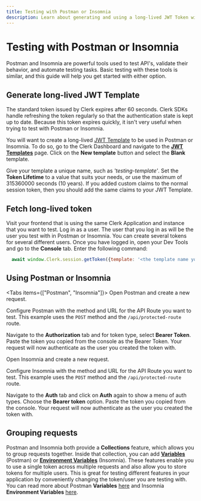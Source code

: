 ```yaml
---
title: Testing with Postman or Insomnia
description: Learn about generating and using a long-lived JWT Token with Postman or Insomnia.
---
```


# Testing with Postman or Insomnia

Postman and Insomnia are powerful tools used to test API's, validate their behavior, and automate testing tasks. Basic testing with these tools is similar, and this guide will help you get started with either option.

## Generate long-lived JWT Template

The standard token issued by Clerk expires after 60 seconds. Clerk SDKs handle refreshing the token regularly so that the authentication state is kept up to date. Because this token expires quickly, it isn't very useful when trying to test with Postman or Insomnia.

You will want to create a long-lived [JWT Template](/docs/backend-requests/making/jwt-templates) to be used in Postman or Insomnia. To do so, go to the Clerk Dashboard and navigate to the **[JWT Templates](https://dashboard.clerk.com/last-active?path=jwt-templates)** page. Click on the **New template** button and select the **Blank** template.

<Images
  src="/docs/images/testing/blank-jwt-template.webp"
  width={3024}
  height={1654}
  alt="The JWT Template page in the Clerk Dashboard. The 'New template' button was clicked, in the modal that opened, the 'Blank' template is hovered over."
/>

Give your template a unique name, such as *'testing-template'*. Set the **Token Lifetime** to a value that suits your needs, or use the maximum of 315360000 seconds (10 years). If you added custom claims to the normal session token, then you should add the same claims to your JWT Template.

<Images
  src="/docs/images/testing/testing-template.webp"
  width={2492}
  height={1400}
  alt="Creating a JWT Template in the Clerk Dashboard"
/>

## Fetch long-lived token

Visit your frontend that is using the same Clerk Application and instance that you want to test. Log in as a user. The user that you log in as will be the user you test with in Postman or Insomnia. You can create several tokens for several different users. Once you have logged in, open your Dev Tools and go to the **Console** tab. Enter the following command:

```js
  await window.Clerk.session.getToken({template: '<the template name you chose above>'})
```

<Images
src="/docs/images/testing/get-token-from-console.webp"
width={1075}
height={479}
alt="The Dev Tools Console with the command 'await window.Clerk.session.getToken()' entered. The token is logged to the console."
/>

## Using Postman or Insomnia

<Tabs items={["Postman", "Insomnia"]}>
  <Tab>
  Open Postman and create a new request.

  <Images
    src="/docs/images/testing/postman-new-request.webp"
    width={2552}
    height={1592}
    alt="The Postman app with a red arrow pointing at the plus icon in the top left corner."
  />

  Configure Postman with the method and URL for the API Route you want to test. This example uses the `POST` method and the `/api/protected-route` route. 

  <Images
    src="/docs/images/testing/postman-configure-request.webp"
    width={2552}
    height={1592}
    alt="The Postman app with a red box around the method and URL field."
  />

  Navigate to the **Authorization** tab and for token type, select **Bearer Token**. Paste the token you copied from the console as the Bearer Token. Your request will now authenticate as the user you created the token with.

  <Images
    src="/docs/images/testing/postman-bearer-token.webp"
    width={2552}
    height={1592}
    alt="The Postman app with the first red arrow pointing at the Authorization tab, the second red arrow pointing at the token type with 'Bearer token' chosen, and a third red arrow pointing at the token field with the token pasted in."
  />
  </Tab>

  <Tab>
  Open Insomnia and create a new request. 

  <Images
    src="/docs/images/testing/insomnia-new-request.webp"
    width={2552}
    height={1430}
    alt="The Insomnia app with a red arrow pointing at the 'New HTTP Request' button."
  />

  Configure Insomnia with the method and URL for the API Route you want to test. This example uses the `POST` method and the `/api/protected-route` route. 

  <Images
    src="/docs/images/testing/insomnia-configure-request.webp"
    width={2552}
    height={1430}
    alt="The Insomnia app with a red box around the method and URL field."
  />

  Navigate to the **Auth** tab and click on **Auth** again to show a menu of auth types. Choose the **Bearer token** option. Paste the token you copied from the console. Your request will now authenticate as the user you created the token with.

  <Images
    src="/docs/images/testing/insomnia-bearer-token.webp"
    width={2552}
    height={1430}
    alt="The Insomnia app with the first red arrow pointing at the Auth tab which has been switched to the 'Bearer token' option. The second red arrow points at the token field with the token pasted in."
  />
  </Tab>
</Tabs>

## Grouping requests

Postman and Insomnia both provide a **Collections** feature, which allows you to group requests together. Inside that collection, you can add **[Variables](https://learning.postman.com/docs/sending-requests/variables/)** (Postman) or **[Environment Variables](https://docs.insomnia.rest/insomnia/environment-variables)** (Insomnia). These features enable you to use a single token across multiple requests and also allow you to store tokens for multiple users. This is great for testing different features in your application by conveniently changing the token/user you are testing with. You can read more about Postman **Variables** [here](https://learning.postman.com/docs/sending-requests/variables/) and Insomnia **Environment Variables** [here](https://docs.insomnia.rest/insomnia/environment-variables).

